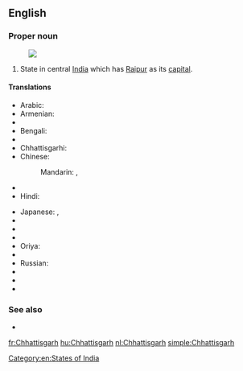 ==English==
{{wikipedia}}

===Proper noun===
{{en-proper noun}}
[[Image:Chhattisgarh in India (disputed hatched).svg|thumb|]]
# State in central [[India]] which has [[Raipur]] as its [[capital]].

====Translations====
{{trans-top|Chhattisgarh}}
* Arabic: {{t-|ar|تشاتيسغار|m|tr=tshatisghaar}}
* Armenian: {{t-|hy|Չատտիսգարհ|tr=Čattisgarh}}
* {{trreq|Assamese}}
* Bengali: {{t-|bn|ছত্তীসগঢ়|sc=Beng}}
* {{trreq|Bulgarian}}
* Chhattisgarhi: {{tø|hne|छत्तीसगढ़}}
* Chinese:
*: Mandarin: {{t|cmn|恰蒂斯加爾邦|sc=Hani}},  {{t|cmn|恰蒂斯加尔邦|tr=Qiàdìsījiā'ěr-bāng|sc=Hani}}
* {{trreq|Gujarati}}
* Hindi: {{t+|hi|छत्तीसगढ़|tr=chattīsgaṛh}}
{{trans-mid}}
* Japanese: {{t-|ja|チャッティースガル州|tr=Chattīsugaru-shū}},  {{t-|ja|チャッティースガル|tr=Chattīsugaru}}
* {{trreq|Korean}}
* {{trreq|Malayalam}}
* {{trreq|Marathi}}
* Oriya: {{t-|or|ଛତିଶଗଡ଼|sc=Orya}}
* {{trreq|Punjabi}}
* Russian: {{t-|ru|Чхаттисгарх|m|tr=Čxattisgárx}}
* {{trreq|Sinhalese}}
* {{trreq|Tamil}}
* {{trreq|Telugu}}
{{trans-bottom}}

===See also===
* {{list|en|states of India}}

[[Category:en:States of India]]

[[fr:Chhattisgarh]]
[[hu:Chhattisgarh]]
[[nl:Chhattisgarh]]
[[simple:Chhattisgarh]]